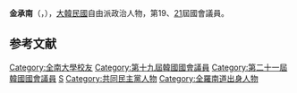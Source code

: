 {{Infobox politician
| name = 金承南<br>{{lang|ko|김승남}}
| image = 
| caption = 
| birth_date = {{Birth date and age|1965|10|6}}
| birth_place = {{KOR}}[[全羅南道|全羅南道]][[高興郡|高興郡]]
| residence = {{KOR}}[[全羅南道|全羅南道]]
| nationality = {{ROK}}
| party = {{MPK}}
| other_names = 
| alma_mater = [[全南大學|全南大學]]
| office1 = {{flagicon|South Korea}} 第19、21屆[[韓國國會|韓國國會]]議員
| term_start1 = 2020年5月30日
| term_end1 = 
| constituency1 = [[全羅南道|全羅南道]][[高興郡|高興郡]]、[[寶城郡|寶城郡]]、[[長興郡|長興郡]]、[[康津郡|康津郡]]（21屆）
| predecessor1 = {{tsl|ko|황주홍|黃柱洪}}
| successor1 = 
| term_start2 = 2012年5月30日
| term_end2 = 2016年5月29日
| constituency2 = [[全羅南道|全羅南道]][[高興郡|高興郡]]、[[寶城郡|寶城郡]]（19屆）
| predecessor2 = {{tsl|ko|박상천|朴相千}}
| successor2 = 選區重劃
}}

'''金承南'''（{{kor|김승남|金承南|Kim Seung-nam}}，{{bd|1965年|10月6日}}），[[大韓民國|大韓民國]]自由派政治人物，第19、[[第21屆大韓民國國會議員名單|21]]屆國會議員。

== 参考文献 ==
<references />

{{DEFAULTSORT:Kim Seung-nam}}
[[Category:全南大學校友|Category:全南大學校友]]
[[Category:第十九屆韓國國會議員|Category:第十九屆韓國國會議員]]
[[Category:第二十一屆韓國國會議員|Category:第二十一屆韓國國會議員]]
[[Category:金姓|S]]
[[Category:共同民主黨人物|Category:共同民主黨人物]]
[[Category:全羅南道出身人物|Category:全羅南道出身人物]]